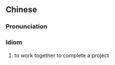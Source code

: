 {{also|共襄盛举}}
==Chinese==
{{zh-forms|s=共襄盛举|type=112}}

===Pronunciation===
{{zh-pron
|m=gòngxiāngshèngjǔ
|c=gung6 soeng1 sing6 geoi2
|cat=id
}}

===Idiom===
{{zh-idiom}}

# to work together to complete a project